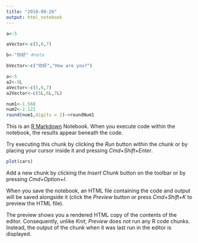 ```yaml
---
title: "2018-09-26"
output: html_notebook
---
```

```r
a<-5
```

```r
aVector<-c(5,6,7)
```

```r
b<-"你好" #note
```

```r
bVector<-c("你好","How are you?")
```

```r
a<-5
a2<-5L
aVector<-c(5,6,7)
a2Vector<-c(5L,6L,7L)
```

```r
num1<-1.568
num2<-2.121
round(num1,digits = 2)->roundNum1
```


This is an [R Markdown](http://rmarkdown.rstudio.com) Notebook. When you execute code within the notebook, the results appear beneath the code. 

Try executing this chunk by clicking the *Run* button within the chunk or by placing your cursor inside it and pressing *Cmd+Shift+Enter*. 

```r
plot(cars)
```

Add a new chunk by clicking the *Insert Chunk* button on the toolbar or by pressing *Cmd+Option+I*.

When you save the notebook, an HTML file containing the code and output will be saved alongside it (click the *Preview* button or press *Cmd+Shift+K* to preview the HTML file). 

The preview shows you a rendered HTML copy of the contents of the editor. Consequently, unlike *Knit*, *Preview* does not run any R code chunks. Instead, the output of the chunk when it was last run in the editor is displayed.

